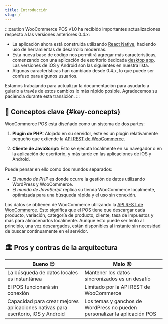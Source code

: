 ```yaml
---
title: Introducción
slug: /
---
```



:::caution
WooCommerce POS v1.0 ha recibido importantes actualizaciones respecto a las versiones anteriores 0.4.x:

- La aplicación ahora está construida utilizando [React Native](https://reactnative.dev/), haciendo uso de herramientas de desarrollo modernas.
- Esta nueva base de código nos permitirá agregar más características, comenzando con una aplicación de escritorio dedicada [desktop app](https://github.com/wcpos/electron/releases). Las versiones de iOS y Android son las siguientes en nuestra lista.
- Algunas características han cambiado desde 0.4.x, lo que puede ser confuso para algunos usuarios.

Estamos trabajando para actualizar la documentación para ayudarlo a guiarlo a través de estos cambios lo más rápido posible. Agradecemos su paciencia durante esta transición.
:::

## 🔑 Conceptos clave {#key-concepts}

WooCommerce POS está diseñado como un sistema de dos partes:

1. **Plugin de PHP:** Alojado en su servidor, este es un plugin relativamente pequeño que extiende la [API REST de WooCommerce](https://woocommerce.github.io/woocommerce-rest-api-docs/).

2. **Cliente de JavaScript:** Esto se ejecuta localmente en su navegador o en la aplicación de escritorio, y más tarde en las aplicaciones de iOS y Android.

Puede pensar en ello como dos mundos separados:

- El _mundo de PHP_ es donde ocurre la gestión de datos utilizando WordPress y WooCommerce.
- El _mundo de JavaScript_ replica su tienda WooCommerce localmente, optimizada para una búsqueda rápida y el uso sin conexión.

<LocalizedSVG svgName="pos-client-woo-server" />

Los datos se obtienen de WooCommerce utilizando la [API REST de WooCommerce](https://woocommerce.github.io/woocommerce-rest-api-docs/). Esto significa que el POS tiene que descargar cada producto, variación, categoría de producto, cliente, tasa de impuestos y más para almacenarlos localmente. Aunque esto puede ser lento al principio, una vez descargados, están disponibles al instante sin necesidad de buscar continuamente en el servidor.

## 🏛️ Pros y contras de la arquitectura

| Bueno 😊                                                                         | Malo 😟                                                                   |
| -------------------------------------------------------------------------------- | ------------------------------------------------------------------------- |
| La búsqueda de datos locales es instantánea                                      | Mantener los datos sincronizados es un desafío                            |
| El POS funcionará sin conexión                                                   | Limitado por la API REST de WooCommerce                                   |
| Capacidad para crear mejores aplicaciones nativas para escritorio, iOS y Android | Los temas y ganchos de WordPress no pueden personalizar la aplicación POS |
